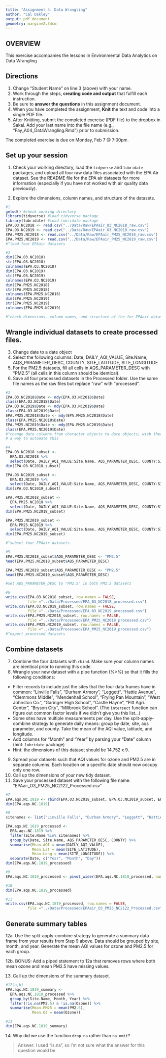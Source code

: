 ```yaml
---
title: "Assignment 4: Data Wrangling"
author: "Cal Oakley"
output: pdf_document
geometry: margin=2.54cm
---
```


## OVERVIEW

This exercise accompanies the lessons in Environmental Data Analytics on Data Wrangling 

## Directions
1. Change "Student Name" on line 3 (above) with your name.
2. Work through the steps, **creating code and output** that fulfill each instruction.
3. Be sure to **answer the questions** in this assignment document.
4. When you have completed the assignment, **Knit** the text and code into a single PDF file.
5. After Knitting, submit the completed exercise (PDF file) to the dropbox in Sakai. Add your last name into the file name (e.g., "Fay_A04_DataWrangling.Rmd") prior to submission.

The completed exercise is due on Monday, Feb 7 @ 7:00pm.

## Set up your session 
1. Check your working directory, load the `tidyverse` and `lubridate` packages, and upload all four raw data files associated with the EPA Air dataset. See the README file for the EPA air datasets for more information (especially if you have not worked with air quality data previously). 

2. Explore the dimensions, column names, and structure of the datasets. 

```r
#1
getwd() #check working directory
library(tidyverse) #load tidyverse package
library(lubridate) #load lubridate package
EPA.O3.NC2018 <- read.csv("../Data/Raw/EPAair_O3_NC2018_raw.csv")
EPA.O3.NC2019 <- read.csv("../Data/Raw/EPAair_O3_NC2019_raw.csv")
EPA.PM25.NC2018 <- read.csv("../Data/Raw/EPAair_PM25_NC2018_raw.csv")
EPA.PM25.NC2019 <- read.csv("../Data/Raw/EPAair_PM25_NC2019_raw.csv")
#^load four EPAair datasets

#2
dim(EPA.O3.NC2018)
str(EPA.O3.NC2018)
colnames(EPA.O3.NC2018)
dim(EPA.O3.NC2019)
str(EPA.O3.NC2019)
colnames(EPA.O3.NC2019)
dim(EPA.PM25.NC2018)
str(EPA.PM25.NC2018)
colnames(EPA.PM25.NC2018)
dim(EPA.PM25.NC2019)
str(EPA.PM25.NC2019)
colnames(EPA.PM25.NC2019)

#^check dimensions, column names, and structure of the for EPAair datasets
```

## Wrangle individual datasets to create processed files.
3. Change date to a date object
4. Select the following columns: Date, DAILY_AQI_VALUE, Site.Name, AQS_PARAMETER_DESC, COUNTY, SITE_LATITUDE, SITE_LONGITUDE
5. For the PM2.5 datasets, fill all cells in AQS_PARAMETER_DESC with "PM2.5" (all cells in this column should be identical).
6. Save all four processed datasets in the Processed folder. Use the same file names as the raw files but replace "raw" with "processed".

```r
#3
EPA.O3.NC2018$Date <- mdy(EPA.O3.NC2018$Date)
class(EPA.O3.NC2018$Date)
EPA.O3.NC2019$Date <- mdy(EPA.O3.NC2019$Date)
class(EPA.O3.NC2019$Date)
EPA.PM25.NC2018$Date <- mdy(EPA.PM25.NC2018$Date)
class(EPA.PM25.NC2018$Date)
EPA.PM25.NC2019$Date <- mdy(EPA.PM25.NC2019$Date)
class(EPA.PM25.NC2019$Date)
#^change date columns from character objects to date objects; wish there was 
# a way to automate this

#4
EPA.O3.NC2018_subset <-
  EPA.O3.NC2018 %>% 
  select(Date, DAILY_AQI_VALUE:Site.Name, AQS_PARAMETER_DESC, COUNTY:SITE_LONGITUDE)
dim(EPA.O3.NC2018_subset)

EPA.O3.NC2019_subset <-
  EPA.O3.NC2019 %>% 
  select(Date, DAILY_AQI_VALUE:Site.Name, AQS_PARAMETER_DESC, COUNTY:SITE_LONGITUDE)
dim(EPA.O3.NC2019_subset)

EPA.PM25.NC2018_subset <-
  EPA.PM25.NC2018 %>% 
  select(Date, DAILY_AQI_VALUE:Site.Name, AQS_PARAMETER_DESC, COUNTY:SITE_LONGITUDE)
dim(EPA.PM25.NC2018_subset)

EPA.PM25.NC2019_subset <-
  EPA.PM25.NC2019 %>% 
  select(Date, DAILY_AQI_VALUE:Site.Name, AQS_PARAMETER_DESC, COUNTY:SITE_LONGITUDE)
dim(EPA.PM25.NC2019_subset)

#^subset four EPAair datasets

#5
EPA.PM25.NC2018_subset$AQS_PARAMETER_DESC <- "PM2.5"
head(EPA.PM25.NC2018_subset$AQS_PARAMETER_DESC)

EPA.PM25.NC2019_subset$AQS_PARAMETER_DESC <- "PM2.5"
head(EPA.PM25.NC2019_subset$AQS_PARAMETER_DESC)

#set AQS_PARAMETER_DESC to "PM2.5" in both PM2.5 datasets

#6
write.csv(EPA.O3.NC2018_subset, row.names = FALSE, 
          file ="../Data/Processed/EPA_03_NC2018_processed.csv")
write.csv(EPA.O3.NC2019_subset, row.names = FALSE, 
          file ="../Data/Processed/EPA_03_NC2019_processed.csv")
write.csv(EPA.PM25.NC2018_subset, row.names = FALSE, 
          file ="../Data/Processed/EPA_PM25_NC2018_processed.csv")
write.csv(EPA.PM25.NC2019_subset, row.names = FALSE, 
          file ="../Data/Processed/EPA_PM25_NC2019_processed.csv")
#^export processed datasets
```


## Combine datasets
7. Combine the four datasets with `rbind`. Make sure your column names are identical prior to running this code. 
8. Wrangle your new dataset with a pipe function (%>%) so that it fills the following conditions: 

* Filter records to include just the sites that the four data frames have in common: "Linville Falls", "Durham Armory", "Leggett", "Hattie Avenue", "Clemmons Middle", "Mendenhall School", "Frying Pan Mountain", "West Johnston Co.", "Garinger High School", "Castle Hayne", "Pitt Agri. Center", "Bryson City", "Millbrook School". (The `intersect` function can figure out common factor levels if we didn't give you this list...)
* Some sites have multiple measurements per day. Use the split-apply-combine strategy to generate daily means: group by date, site, aqs parameter, and county. Take the mean of the AQI value, latitude, and longitude.
* Add columns for "Month" and "Year" by parsing your "Date" column (hint: `lubridate` package)
* Hint: the dimensions of this dataset should be 14,752 x 9.

9. Spread your datasets such that AQI values for ozone and PM2.5 are in separate columns. Each location on a specific date should now occupy only one row.
10. Call up the dimensions of your new tidy dataset.
11. Save your processed dataset with the following file name: "EPAair_O3_PM25_NC2122_Processed.csv"

```r
#7
EPA.aqs.NC.1819 <- rbind(EPA.O3.NC2018_subset, EPA.O3.NC2019_subset, EPA.PM25.NC2018_subset, EPA.PM25.NC2019_subset)
dim(EPA.aqs.NC.1819)

#8
sitenames <- list("Linville Falls", "Durham Armory", "Leggett", "Hattie Avenue", "Clemmons Middle", "Mendenhall School", "Frying Pan Mountain", "West Johnston Co.", "Garinger High School", "Castle Hayne", "Pitt Agri. Center", "Bryson City", "Millbrook School")

EPA.aqs.NC.1819_processed <-
  EPA.aqs.NC.1819 %>% 
  filter(Site.Name %in% sitenames) %>% 
  group_by(Date, Site.Name, AQS_PARAMETER_DESC, COUNTY) %>% 
  summarise(Mean.AQI = mean(DAILY_AQI_VALUE),
            Mean.Lat = mean(SITE_LATITUDE),
            Mean.Long = mean(SITE_LONGITUDE)) %>% 
  separate(Date, c("Year", "Month", "Day"))
dim(EPA.aqs.NC.1819_processed)

#9
EPA.aqs.NC.1819_processed <- pivot_wider(EPA.aqs.NC.1819_processed, names_from = AQS_PARAMETER_DESC, values_from = Mean.AQI)

#10
dim(EPA.aqs.NC.1819_processed)

#11
write.csv(EPA.aqs.NC.1819_processed, row.names = FALSE, 
          file ="../Data/Processed/EPAair_O3_PM25_NC2122_Processed.csv")

```


## Generate summary tables
12a. Use the split-apply-combine strategy to generate a summary data frame from your results from Step 9 above. Data should be grouped by site, month, and year. Generate the mean AQI values for ozone and PM2.5 for each group. 

12b. BONUS: Add a piped statement to 12a that removes rows where both mean ozone and mean PM2.5 have missing values. 

13. Call up the dimensions of the summary dataset.


```r
#12(a,b)
EPA.aqs.NC.1819_summary <-
  EPA.aqs.NC.1819_processed %>% 
  group_by(Site.Name, Month, Year) %>% 
  filter(!is.na(PM2.5) & !is.na(Ozone)) %>% 
  summarise(Mean.PM25 = mean(PM2.5),
            Mean.O3 = mean(Ozone))

#13
dim(EPA.aqs.NC.1819_summary)
```

14. Why did we use the function `drop_na` rather than `na.omit`?

> Answer: I used "is.na", so I'm not sure what the answer for this question would be. 
